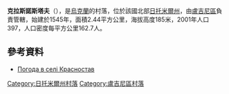 {{coord|51|2|13|N|28|19|4|E|scale:30000|display=title}}

'''克拉斯諾斯塔夫'''（{{lang-uk|Красностав}}），是[[烏克蘭|烏克蘭]]的村落，位於該國北部[[日托米爾州|日托米爾州]]，由[[盧吉尼區|盧吉尼區]]負責管轄，始建於1545年，面積2.44平方公里，海拔高度185米，2001年人口397，人口密度每平方公里162.7人。

==參考資料== 
* [http://weather.in.ua/ua/zhitomirskaja/12171 Погода в селі Красностав] {{Wayback|url=http://weather.in.ua/ua/zhitomirskaja/12171 |date=20111219131519 }}

{{DEFAULTSORT:Красностав}}
[[Category:日托米爾州村落|Category:日托米爾州村落]]
[[Category:盧吉尼區村落|Category:盧吉尼區村落]]


{{Zhytomyr-geo-stub}}